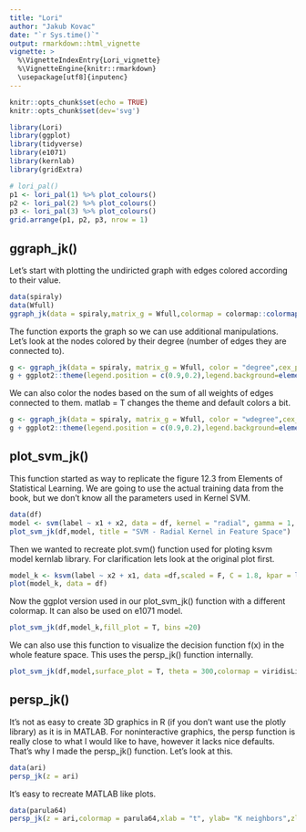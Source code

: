 ---
title: "Lori"
author: "Jakub Kovac"
date: "`r Sys.time()`"
output: rmarkdown::html_vignette
vignette: >
  %\VignetteIndexEntry{Lori_vignette}
  %\VignetteEngine{knitr::rmarkdown}
  \usepackage[utf8]{inputenc}
---

```{r setup, include=FALSE}
knitr::opts_chunk$set(echo = TRUE)
knitr::opts_chunk$set(dev='svg')
```

```{r results='hide', message=FALSE, warning=FALSE}
library(Lori)
library(ggplot)
library(tidyverse)
library(e1071)
library(kernlab)
library(gridExtra)
```

```{r}
# lori_pal()
p1 <- lori_pal(1) %>% plot_colours()
p2 <- lori_pal(2) %>% plot_colours()
p3 <- lori_pal(3) %>% plot_colours()
grid.arrange(p1, p2, p3, nrow = 1)
```

## ggraph_jk()
Let's start with plotting the undiricted graph with edges colored according to their value.

```{r message=FALSE, warning=FALSE, fig.height = 6, fig.width=8}
data(spiraly)
data(Wfull)
ggraph_jk(data = spiraly,matrix_g = Wfull,colormap = colormap::colormap(colormap = "hot", n = 256),cex_p = 1.5)
```

The function exports the graph so we can use additional manipulations.  Let's look at the nodes colored by their degree (number of edges they are connected to).

```{r message=FALSE, warning=FALSE, fig.height = 6, fig.width=7}
g <- ggraph_jk(data = spiraly, matrix_g = Wfull, color = "degree",cex_p = 3)
g + ggplot2::theme(legend.position = c(0.9,0.2),legend.background=element_blank())
```

We can also color the nodes based on the sum of all weights of edges connected to them. matlab = T changes the theme and default colors a bit.

```{r message=FALSE, warning=FALSE, fig.height = 6, fig.width=7}
g <- ggraph_jk(data = spiraly, matrix_g = Wfull, color = "wdegree",cex_p = 3,matlab = T,color_lines = "black")
g + ggplot2::theme(legend.position = c(0.9,0.2),legend.background=element_blank())
```

## plot_svm_jk()
This function started as way to replicate the figure 12.3 from Elements of Statistical Learning. We are going to use the actual training data from the book, but we don't know all the parameters used in Kernel SVM.

```{r message=FALSE, warning=FALSE, fig.height = 6, fig.width=7}
data(df)
model <- svm(label ~ x1 + x2, data = df, kernel = "radial", gamma = 1, scale = F, cost = 1.8)
plot_svm_jk(df,model, title = "SVM - Radial Kernel in Feature Space")
```

Then we wanted to recreate plot.svm() function used for ploting ksvm model kernlab library. For clarification lets look at the original plot first.

```{r message=FALSE, warning=FALSE, fig.height = 6, fig.width=7}
model_k <- ksvm(label ~ x2 + x1, data =df,scaled = F, C = 1.8, kpar = list(sigma = 1)) 
plot(model_k, data = df)
```

Now the ggplot version used in our plot_svm_jk() function with a different colormap. It can also be used on e1071 model.

```{r message=FALSE, warning=FALSE, fig.height = 6, fig.width=7}
plot_svm_jk(df,model_k,fill_plot = T, bins =20)
```

We can also use this function to visualize the decision function f(x) in the whole feature space. This uses the persp_jk() function internally.

```{r message=FALSE, warning=FALSE, fig.height = 6, fig.width=8}
plot_svm_jk(df,model,surface_plot = T, theta = 300,colormap = viridisLite::viridis(64,option = "A"))
```

## persp_jk()
It's not as easy to create 3D graphics in R (if you don't want use the plotly library) as it is in MATLAB. For noninteractive graphics, the persp function is really close to what I would like to have, however it lacks nice defaults. That's why I made the persp_jk() function. Let's look at this.

```{r message=FALSE, warning=FALSE, fig.height = 6, fig.width=8}
data(ari)
persp_jk(z = ari)
```

It's easy to recreate MATLAB like plots.

```{r message=FALSE, warning=FALSE, fig.height = 6, fig.width=8}
data(parula64)
persp_jk(z = ari,colormap = parula64,xlab = "t", ylab= "K neighbors",zlab = "Adjusted Rand Index",legend=F)
```

